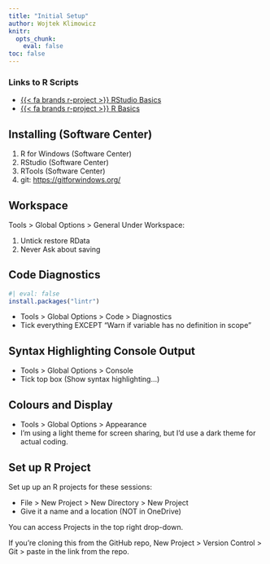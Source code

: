```yaml
---
title: "Initial Setup"
author: Wojtek Klimowicz
knitr:
  opts_chunk:
    eval: false
toc: false
---
```


::: {.column-margin}
### Links to R Scripts
* [{{< fa brands r-project >}} RStudio Basics](https://github.com/DfE-R-Community/TAD-R-Training/blob/master/01-introduction-to-r/02_rstudio_basics.R)
* [{{< fa brands r-project >}} R Basics](https://github.com/DfE-R-Community/TAD-R-Training/blob/master/01-introduction-to-r/03_r_basics.R)
:::

## Installing (Software Center)

1. R for Windows (Software Center)
2. RStudio (Software Center)
3. RTools (Software Center)
4. git: [https://gitforwindows.org/]()

## Workspace

Tools > Global Options > General
Under Workspace:

1. Untick restore RData
2. Never Ask about saving

## Code Diagnostics

```r
#| eval: false
install.packages("lintr")
```
* Tools > Global Options > Code > Diagnostics
* Tick everything EXCEPT "Warn if variable has no definition in scope"

## Syntax Highlighting Console Output
* Tools > Global Options > Console
* Tick top box (Show syntax highlighting...)

## Colours and Display
* Tools > Global Options > Appearance
* I'm using a light theme for screen sharing, but I'd use a dark theme for actual coding.

## Set up R Project
Set up up an R projects for these sessions:

* File > New Project > New Directory > New Project
* Give it a name and a location (NOT in OneDrive)

You can access Projects in the top right drop-down.

If you're cloning this from the GitHub repo,
New Project > Version Control > Git > paste in the link from the repo.
